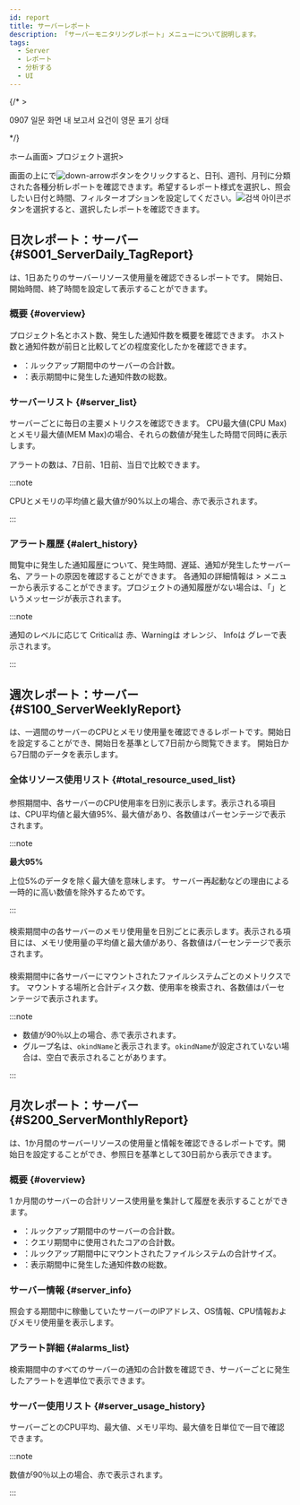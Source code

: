 ```yaml
---
id: report
title: サーバーレポート
description: 「サーバーモニタリングレポート」メニューについて説明します。
tags:
  - Server
  - レポート
  - 分析する
  - UI
---
```


{/* >

0907
일문 화면 내 보고서 요건이 영문 표기 상태

*/}

ホーム画面> プロジェクト選択> <Cmdname sid="side_report" className="uitext" />

画面の上に<Cmdname sid="report" className="uitext" />で![down-arrow](/img/down-arrow.svg)ボタンをクリックすると、日刊、週刊、月刊に分類された各種分析レポートを確認できます。希望するレポート様式を選択し、照会したい日付と時間、フィルターオプションを設定してください。![검색 아이콘](/img/ico-btn-search.png)ボタンを選択すると、選択したレポートを確認できます。

## 日次レポート：サーバー {#S001_ServerDaily_TagReport}

<Cmdname sid="S001_ServerDaily_TagReport" className="uitext" report />は、1日あたりのサーバーリソース使用量を確認できるレポートです。 開始日、開始時間、終了時間を設定して表示することができます。

### 概要 {#overview}

<ImgLang img='server_daily_report_01.png' desc='日次サーバーレポート概要'/>

プロジェクト名とホスト数、発生した通知件数を概要を確認できます。 ホスト数と通知件数が前日と比較してどの程度変化したかを確認できます。

- <Cmdname sid="host_count" className="b600" report/>：ルックアップ期間中のサーバーの合計数。
- <Cmdname sid="alert_count" className="b600" report/>：表示期間中に発生した通知件数の総数。

### サーバーリスト {#server_list}

<ImgLang img='server_daily_report_02.png' desc='日次サーバーレポートサーバーリスト'/>

サーバーごとに毎日の主要メトリクスを確認できます。 CPU最大値(CPU Max)とメモリ最大値(MEM Max)の場合、それらの数値が発生した時間で同時に表示します。

アラートの数は、7日前、1日前、当日で比較できます。

:::note

CPUとメモリの平均値と最大値が90%以上の場合、<span class='loger'>赤</span>で表示されます。

:::

### アラート履歴 {#alert_history}

<ImgLang img='server_daily_report_03.png' desc='アラートリスト'/>

閲覧中に発生した通知履歴について、発生時間、遅延、通知が発生したサーバー名、アラートの原因を確認することができます。
各通知の詳細情報は<Cmdname sid="side_event" className="uitext" /> > <Cmdname sid="side_eventHistory" className="uitext" />メニューから表示することができます。プロジェクトの通知履歴がない場合は、「<Cmdname sid="no_data" className="uitext" report />」というメッセージが表示されます。

:::note

通知のレベルに応じて <span class='loger'>Critical</span>は <span class='loger'>赤</span>、<span class='wer'>Warning</span>は <span class='wer'>オレンジ</span>、 <span class='mstop'>Info</span>は <span class='mstop'>グレー</span>で表示されます。

:::

## 週次レポート：サーバー {#S100_ServerWeeklyReport}

<Cmdname sid="S100_ServerWeeklyReport" className="uitext" report/>は、一週間のサーバーのCPUとメモリ使用量を確認できるレポートです。開始日を設定することができ、開始日を基準として7日前から閲覧できます。
開始日から7日間のデータを表示します。

### 全体リソース使用リスト {#total_resource_used_list}

#### <Cmdname sid="_cpu" report/>

<ImgLang img='server_weekly_report_cpu.png' desc='週間全体リソースの使用率一覧CPU'/>

参照期間中、各サーバーのCPU使用率を日別に表示します。表示される項目は、CPU平均値と最大値95%、最大値があり、各数値はパーセンテージで表示されます。

:::note 

**最大95%**

上位5%のデータを除く最大値を意味します。 サーバー再起動などの理由による一時的に高い数値を除外するためです。

:::

#### <Cmdname sid="_mem" report/>

<ImgLang img='server_weekly_report_memory.png' desc='週間全体リソースの使用率一覧メモリー'/>

検索期間中の各サーバーのメモリ使用量を日別ごとに表示します。表示される項目には、メモリ使用量の平均値と最大値があり、各数値はパーセンテージで表示されます。

#### <Cmdname sid="_disk" report/>

<ImgLang img='server_weekly_report_disk.png' desc='週間全体リソースの使用率一覧ディスク'/>

検索期間中に各サーバーにマウントされたファイルシステムごとのメトリクスです。
マウントする場所と合計ディスク数、使用率を検索され、各数値はパーセンテージで表示されます。

:::note

- 数値が90％以上の場合、<span class='loger'>赤</span>で表示されます。 
- グループ名は、`okindName`と表示されます。`okindName`が設定されていない場合は、空白で表示されることがあります。

:::

## 月次レポート：サーバー {#S200_ServerMonthlyReport}

<Cmdname sid="S200_ServerMonthlyReport" className="uitext" report />は、1か月間のサーバーリソースの使用量と情報を確認できるレポートです。開始日を設定することができ、参照日を基準として30日前から表示できます。

### 概要 {#overview}

<ImgLang img='server_monthly_report_01.png' desc='月次サーバーレポート概要'/>

1 か月間のサーバーの合計リソース使用量を集計して履歴を表示することができます。

- <Cmdname sid="total_host" className="b600" report/>：ルックアップ期間中のサーバーの合計数。
- <Cmdname sid="total_core" className="b600" report/>：クエリ期間中に使用されたコアの合計数。
- <Cmdname sid="total_disk" className="b600" report/>：ルックアップ期間中にマウントされたファイルシステムの合計サイズ。
- <Cmdname sid="total_alarms" className="b600" report/>：表示期間中に発生した通知件数の総数。

### サーバー情報 {#server_info}

<ImgLang img='server_monthly_report_02.png' desc='サーバー情報'/>

照会する期間中に稼働していたサーバーのIPアドレス、OS情報、CPU情報およびメモリ使用量を表示します。

### アラート詳細 {#alarms_list}

<ImgLang img='server_monthly_report_03.png' desc='アラートリスト'/>

検索期間中のすべてのサーバーの通知の合計数を確認でき、サーバーごとに発生したアラートを週単位で表示できます。

### サーバー使用リスト {#server_usage_history}

<ImgLang img='server_monthly_report_04.png' desc='サーバー使用一覧'/>

サーバーごとのCPU平均、最大値、メモリ平均、最大値を日単位で一目で確認できます。

:::note

数値が90％以上の場合、<span class='loger'>赤</span>で表示されます。 

:::
